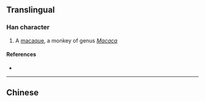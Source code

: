 {{also|獼}}
{{character info}}
==Translingual==

===Han character===
{{Han char|rn=94|rad=犬|as=08|sn=11|four=|canj=KHNNF|ids=⿰犭弥}}

# A [[macaque]], a monkey of genus ''[[Macaca]]''

====References====
* {{Han ref|kx=0713.150|dkj=20488|dj=1125.100|hdz=21354.210|uh=7315|ud=29461}}

----

==Chinese==
{{zh-see|獼}}